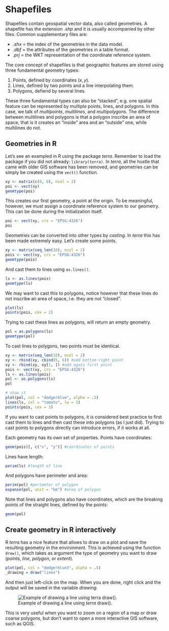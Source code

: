 # Shapefiles

Shapefiles contain geospatial vector data, also called geometries.
A shapefile has the extension _.shp_ and it is usually accompanied by other files.
Common supplementary files are:

  - _.shx_ = the index of the geometries in the data model.
  - _.dbf_ = the attributes of the geometries in a table format.
  - _.prj_ = the WKT representation of the coordinate reference system.

The core concept of shapefiles is that geographic features are stored using three fundamental geometry types:

  1. Points, defined by coordinates $(x, y)$.
  2. Lines, defined by two points and a line interpolating them.
  3. Polygons, defiend by several lines.

These three fundamental types can also be "stacked", e.g. one spatial feature can be represented by multiple points, lines, and polygons.
In this case, we talk of _multipoints_, _multilines_, and _multipolygons_.
The difference between multilines and polygons is that a polygon inscribe an area of space, that is it creates an "inside" area and an "outside" one, while multilines do not.

## Geometries in R

Let's see an exampled in R using the package _terra_. 
Remember to load the package if you did not already: `library(terra)`.
In _terra_, all the hustle that came with older GIS software has been removed, and geometries can be simply be created using the `vect()` function.

```r
xy <- matrix(c(0, 0), ncol = 2)
poi <- vect(xy)
geomtype(poi)
```

This creates our first geometry, a point at the origin.
To be meaningful, however, we must assign a coordinate reference system to our geometry.
This can be done during the initialization itself.

```r
poi <- vect(xy, crs = "EPSG:4326")
poi
```

Geometries can be converted into other types by _casting_.
In _terra_ this has been made extremely easy.
Let's create some points.

```r
xy <- matrix(seq_len(10), ncol = 2)
pois <- vect(xy, crs = "EPSG:4326")
geomtype(pois)
```

And cast them to lines using `as.lines()`.

```r
ls <- as.lines(pois)
geomtype(ls)
```

We may want to cast this to polygons, notice however that these lines do not inscribe an area of space, i.e. they are not "closed".

```r
plot(ls)
points(pois, cex = 2)
```

Trying to cast these lines as polygons, will return an empty geometry.

```r
pol = as.polygons(ls)
geomtype(pol)
```

To cast lines to polygons, two points must be identical.

```r
xy <- matrix(seq_len(10), ncol = 2)
xy <- rbind(xy, cbind(5, 6)) #add bottom-right point
xy <- rbind(xy, xy[1, ]) #add again first point
pois <- vect(xy, crs = "EPSG:4326")
ls <- as.lines(pois)
pol <- as.polygons(ls)
pol

# show it
plot(pol, col = "dodgerblue", alpha = .5)
lines(ls, col = "tomato", lw = 3)
points(pois, cex = 3)
```

If you want to cast points to polygons, it is considered best practice to first cast them to lines and then cast these into polygons (as I just did).
Trying to cast points to polygons directly can introduce errors, if it works at all.

Each geometry has its own set of properties.
Points have coordinates:
```r
geom(pois)[, c("x", "y")] #coordinates of points
```
Lines have length:
```r
perim(ls) #length of line
```
And polygons have perimeter and area:
```r
perim(pol) #perimeter of polygon
expanse(pol, unit = "km") #area of polygon
```
Note that lines and polygons also have coordinates, which are the breaking points of the straight lines, defined by the points:
```r
geom(pol)
```

## Create geometry in R interactively

R _terra_ has a nice feature that allows to draw on a plot and save the resulting geometry in the environment.
This is achieved using the function `draw()`, which takes as argument the type of geometry you want to draw (_points_, _line_, _polygon_, or _extent_).
```r
plot(pol, col = "dodgerblue3", alpha = .5)
_drawing = draw("lines")
```
And then just left-click on the map.
When you are done, right click and the output will be saved in the variable _drawing_.

![Example of drawing a line using _terra_ draw().](figures/draw-show.gif)

This is very useful when you want to zoom on a region of a map or draw coarse polygons, but don't want to open a more interactive GIS software, such as QGIS.
